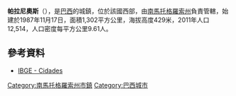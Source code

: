 {{coord|23|53|34|S|55|25|51|W|scale:30000|display=title}}

'''帕拉尼奧斯'''（{{lang-pt|Paranhos}}），是[[巴西|巴西]]的城鎮，位於該國西部，由[[南馬托格羅索州|南馬托格羅索州]]負責管轄，始建於1987年11月17日，面積1,302平方公里，海拔高度429米，2011年人口12,514，人口密度每平方公里9.61人。

==參考資料==
*[https://web.archive.org/web/20070109005631/http://www.ibge.gov.br/cidadesat/default.php IBGE - Cidades]

{{Brazil-geo-stub}}
{{南馬托格羅索州市鎮}}
[[Category:南馬托格羅索州市鎮|Category:南馬托格羅索州市鎮]]
[[Category:巴西城市|Category:巴西城市]]